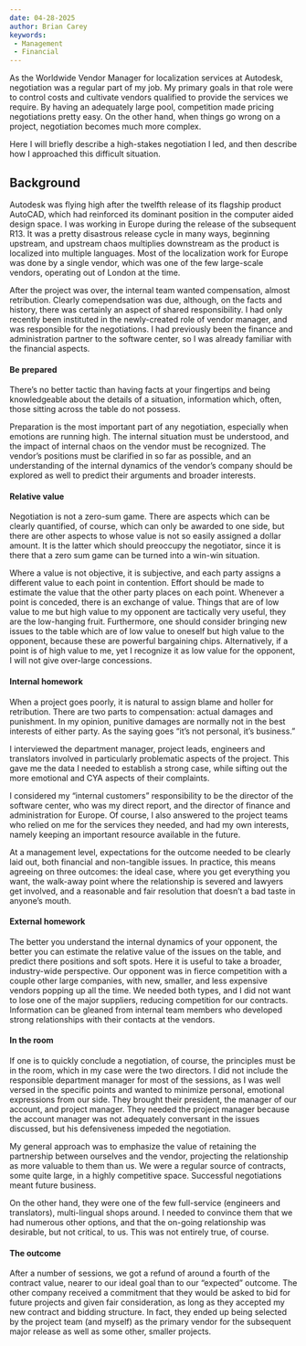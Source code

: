 ```yaml
---
date: 04-28-2025
author: Brian Carey
keywords: 
 - Management
 - Financial
---
```


As the Worldwide Vendor Manager for localization services at Autodesk, negotiation was a regular part of my job. My primary goals in that role were to control costs and cultivate vendors qualified to provide the services we require. By having an adequately large pool, competition made pricing negotiations pretty easy. On the other hand, when things go wrong on a project, negotiation becomes much more complex.

Here I will briefly describe a high-stakes negotiation I led, and then describe how I approached this difficult situation.

## Background {.unnumbered .unlisted}

Autodesk was flying high after the twelfth release of its flagship product AutoCAD, which had reinforced its dominant position in the computer aided design space. I was working in Europe during the release of the subsequent R13. It was a pretty disastrous release cycle in many ways, beginning upstream, and upstream chaos multiplies downstream as the product is localized into multiple languages. Most of the localization work for Europe was done by a single vendor, which was one of the few large-scale vendors, operating out of London at the time.

After the project was over, the internal team wanted compensation, almost retribution. Clearly comependsation was due, although, on the facts and history, there was certainly an aspect of shared responsibility. I had only recently been instituted in the newly-created role of vendor manager, and was responsible for the negotiations. I had previously been the finance and administration partner to the software center, so I was already familiar with the financial aspects.

#### Be prepared

There's no better tactic than having facts at your fingertips and being knowledgeable about the details of a situation, information which, often, those sitting across the table do not possess.

Preparation is the most important part of any negotiation, especially when emotions are running high. The internal situation must be understood, and the impact of internal chaos on the vendor must be recognized. The vendor's positions must be clarified in so far as possible, and an understanding of the internal dynamics of the vendor's company should be explored as well to predict their arguments and broader interests.

#### Relative value

Negotiation is not a zero-sum game. There are aspects which can be clearly quantified, of course, which can only be awarded to one side, but there are other aspects to whose value is not so easily assigned a dollar amount. It is the latter which should preoccupy the negotiator, since it is there that a zero sum game can be turned into a win-win situation.

Where a value is not objective, it is subjective, and each party assigns a different value to each point in contention. Effort should be made to estimate the value that the other party places on each point. Whenever a point is conceded, there is an exchange of value. Things that are of low value to me but high value to my opponent are tactically very useful, they are the low-hanging fruit. Furthermore, one should consider bringing new issues to the table which are of low value to oneself but high value to the opponent, because these are powerful bargaining chips. Alternatively, if a point is of high value to me, yet I recognize it as low value for the opponent, I will not give over-large concessions.

#### Internal homework

When a project goes poorly, it is natural to assign blame and holler for retribution. There are two parts to compensation: actual damages and punishment. In my opinion, punitive damages are normally not in the best interests of either party. As the saying goes "it's not personal, it's business."

I interviewed the department manager, project leads, engineers and translators involved in particularly problematic aspects of the project. This gave me the data I needed to establish a strong case, while sifting out the more emotional and CYA aspects of their complaints.

I considered my "internal customers" responsibility to be the director of the software center, who was my direct report, and the director of finance and administration for Europe. Of course, I also answered to the project teams who relied on me for the services they needed, and had my own interests, namely keeping an important resource available in the future.

At a management level, expectations for the outcome needed to be clearly laid out, both financial and non-tangible issues. In practice, this means agreeing on three outcomes: the ideal case, where you get everything you want, the walk-away point where the relationship is severed and lawyers get involved, and a reasonable and fair resolution that doesn't a bad taste in anyone's mouth.

#### External homework

The better you understand the internal dynamics of your opponent, the better you can estimate the relative value of the issues on the table, and predict there positions and soft spots. Here it is useful to take a broader, industry-wide perspective. Our opponent was in fierce competition with a couple other large companies, with new, smaller, and less expensive vendors popping up all the time. We needed both types, and I did not want to lose one of the major suppliers, reducing competition for our contracts. Information can be gleaned from internal team members who developed strong relationships with their contacts at the vendors.

#### In the room

If one is to quickly conclude a negotiation, of course, the principles must be in the room, which in my case were the two directors. I did not include the responsible department manager for most of the sessions, as I was well versed in the specific points and wanted to minimize personal, emotional expressions from our side. They brought their president, the manager of our account, and project manager. They needed the project manager because the account manager was not adequately conversant in the issues discussed, but his defensiveness impeded the negotiation.

My general approach was to emphasize the value of retaining the partnership between ourselves and the vendor, projecting the relationship as more valuable to them than us. We were a regular source of contracts, some quite large, in a highly competitive space. Successful negotiations meant future business.

On the other hand, they were one of the few full-service (engineers and translators), multi-lingual shops around. I needed to convince them that we had numerous other options, and that the on-going relationship was desirable, but not critical, to us. This was not entirely true, of course.

#### The outcome

After a number of sessions, we got a refund of around a fourth of the contract value, nearer to our ideal goal than to our "expected" outcome. The other company received a commitment that they would be asked to bid for future projects and given fair consideration, as long as they accepted my new contract and bidding structure. In fact, they ended up being selected by the project team (and myself) as the primary vendor for the subsequent major release as well as some other, smaller projects.
